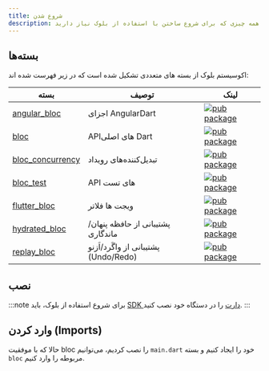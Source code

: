 ```yaml
---
title: شروع شدن
description: همه چیزی که برای شروع ساختن با استفاده از بلوک نیاز دارید.
---
```



## بسته‌ها

اکوسیستم بلوک از بسته های متعددی تشکیل شده است که در زیر فهرست شده اند:

| بسته                                                                                       | توصیف                                | لینک                                                                                                           |
| ------------------------------------------------------------------------------------------ | ------------------------------------ | -------------------------------------------------------------------------------------------------------------- |
| [angular_bloc](https://github.com/felangel/bloc/tree/master/packages/angular_bloc)         | اجزای AngularDart                    | [![pub package](https://img.shields.io/pub/v/angular_bloc.svg)](https://pub.dev/packages/angular_bloc)         |
| [bloc](https://github.com/felangel/bloc/tree/master/packages/bloc)                         | API‌های اصلی Dart                    | [![pub package](https://img.shields.io/pub/v/bloc.svg)](https://pub.dev/packages/bloc)                         |
| [bloc_concurrency](https://github.com/felangel/bloc/tree/master/packages/bloc_concurrency) | تبدیل‌کننده‌های رویداد               | [![pub package](https://img.shields.io/pub/v/bloc_concurrency.svg)](https://pub.dev/packages/bloc_concurrency) |
| [bloc_test](https://github.com/felangel/bloc/tree/master/packages/bloc_test)               | API های تست                          | [![pub package](https://img.shields.io/pub/v/bloc_test.svg)](https://pub.dev/packages/bloc_test)               |
| [flutter_bloc](https://github.com/felangel/bloc/tree/master/packages/flutter_bloc)         | ویجت ها فلاتر                        | [![pub package](https://img.shields.io/pub/v/flutter_bloc.svg)](https://pub.dev/packages/flutter_bloc)         |
| [hydrated_bloc](https://github.com/felangel/bloc/tree/master/packages/hydrated_bloc)       | پشتیبانی از حافظه پنهان/ماندگاری     | [![pub package](https://img.shields.io/pub/v/hydrated_bloc.svg)](https://pub.dev/packages/hydrated_bloc)       |
| [replay_bloc](https://github.com/felangel/bloc/tree/master/packages/replay_bloc)           | پشتیبانی از واگَرد/اَزنو (Undo/Redo) | [![pub package](https://img.shields.io/pub/v/replay_bloc.svg)](https://pub.dev/packages/replay_bloc)           |

## نصب

<InstallationTabs />

:::note برای شروع استفاده از بلوک، باید [SDK دارت](https://dart.dev/get-dart) را
در دستگاه خود نصب کنید. :::

## وارد کردن (Imports)

حالا که با موفقیت bloc را نصب کردیم، می‌توانیم `main.dart` خود را ایجاد کنیم و
بسته `bloc` مربوطه را وارد کنیم.

<ImportTabs />
